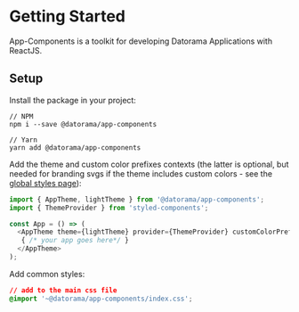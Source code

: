 
<Meta title="Getting Started" />

# Getting Started

App-Components is a toolkit for developing Datorama Applications with ReactJS.
            

## Setup

Install the package in your project:

````shell script
// NPM
npm i --save @datorama/app-components

// Yarn
yarn add @datorama/app-components
````

Add the theme and custom color prefixes contexts (the latter is optional, but needed for branding svgs if the theme includes custom colors - see the [global styles page](/story/utils-global-styles--page?path=/story/utils-global-styles--page)):

````javascript
import { AppTheme, lightTheme } from '@datorama/app-components';
import { ThemeProvider } from 'styled-components';

const App = () => (
  <AppTheme theme={lightTheme} provider={ThemeProvider} customColorPrefixes={["c1", "c2", "c3"]}>
   { /* your app goes here*/ }
  </AppTheme>
);
````

Add common styles:

````css
// add to the main css file
@import '~@datorama/app-components/index.css';
````
